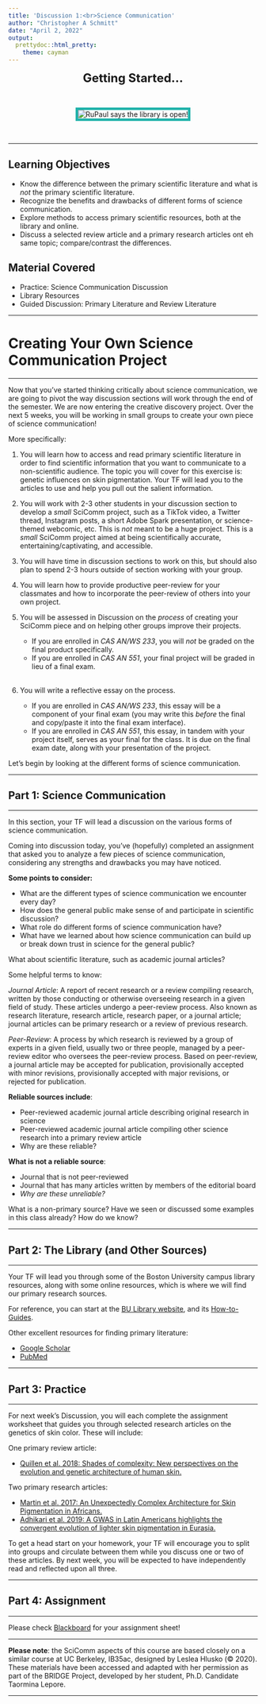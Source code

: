 ```yaml
---
title: 'Discussion 1:<br>Science Communication'
author: "Christopher A Schmitt"
date: "April 2, 2022"
output: 
  prettydoc::html_pretty:
    theme: cayman
---
```


<center>

<font size="+2"><b>Getting Started...</b></font></center><br>

<center><p><img src="https://static.wikia.nocookie.net/rupauls-parody-shows/images/6/6e/The_library_is_open.gif/revision/latest/scale-to-width-down/500?cb=20180318233402" style="border:5px solid lightseagreen" alt="RuPaul says the library is open!"></p></center><br>

***

## Learning Objectives

* Know the difference between the primary scientific literature and what is *not* the primary scientific literature.
* Recognize the benefits and drawbacks of different forms of science communication.
* Explore methods to access primary scientific resources, both at the library and online.
* Discuss a selected review article and a primary research articles ont eh same topic; compare/contrast the differences.

## Material Covered

* Practice: Science Communication Discussion
* Library Resources
* Guided Discussion: Primary Literature and Review Literature

***

# Creating Your Own Science Communication Project

***

Now that you've started thinking critically about science communication, we are going to pivot the way discussion sections will work through the end of the semester. We are now entering the creative discovery project. Over the next 5 weeks, you will be working in small groups to create your own piece of science communication!

More specifically:

1. You will learn how to access and read primary scientific literature in order to find scientific information that you want to communicate to a non-scientific audience. The topic you will cover for this exercise is: genetic influences on skin pigmentation. Your TF will lead you to the articles to use and help you pull out the salient information.

2. You will work with 2-3 other students in your discussion section to develop a *small* SciComm project, such as a TikTok video, a Twitter thread, Instagram posts, a short Adobe Spark presentation, or science-themed webcomic, etc. This is *not* meant to be a huge project. This is a *small* SciComm project aimed at being scientifically accurate, entertaining/captivating, and accessible.

3. You will have time in discussion sections to work on this, but should also plan to spend 2-3 hours outside of section working with your group.

4. You will learn how to provide productive peer-review for your classmates and how to incorporate the peer-review of others into your own project.

5. You will be assessed in Discussion on the *process* of creating your SciComm piece and on helping other groups improve their projects. 

   * If you are enrolled in *CAS AN/WS 233*, you will *not* be graded on the final product specifically. 
   * If you are enrolled in *CAS AN 551*, your final project will be graded in lieu of a final exam.
<br><br>
   
6. You will write a reflective essay on the process. 

   * If you are enrolled in *CAS AN/WS 233*, this essay will be a component of your final exam (you may write this *before* the final and copy/paste it into the final exam interface). 
   * If you are enrolled in *CAS AN 551*, this essay, in tandem with your project itself, serves as your final for the class. It is due on the final exam date, along with your presentation of the project.

Let's begin by looking at the different forms of science communication.

***

## Part 1: Science Communication

***

In this section, your TF will lead a discussion on the various forms of science communication.

Coming into discussion today, you've (hopefully) completed an assignment that asked you to analyze a few pieces of science communication, considering any strengths and drawbacks you may have noticed.

**Some points to consider:**

* What are the different types of science communication we encounter every day?
* How does the general public make sense of and participate in scientific discussion?
* What role do different forms of science communication have?
* What have we learned about how science communication can build up or break down trust in science for the general public?

What about scientific literature, such as academic journal articles?

Some helpful terms to know:

*Journal Article*: A report of recent research or a review compiling research, written by those conducting or otherwise overseeing research in a given field of study. These articles undergo a peer-review process. Also known as research literature, research article, research paper, or a journal article; journal articles can be primary research or a review of previous research.

*Peer-Review*: A process by which research is reviewed by a group of experts in a given field, usually two or three people, managed by a peer-review editor who oversees the peer-review process. Based on peer-review, a journal article may be accepted for publication, provisionally accepted with minor revisions, provisionally accepted with major revisions, or rejected for publication.

**Reliable sources include**:

* Peer-reviewed academic journal article describing original research in science
* Peer-reviewed academic journal article compiling other science research into a primary review article
* Why are these reliable?

**What is not a reliable source**:
 
* Journal that is not peer-reviewed 
* Journal that has many articles written by members of the editorial board
* *Why are these unreliable?*

What is a non-primary source? Have we seen or discussed some examples in this class already? How do we know?

***

## Part 2: The Library (and Other Sources)

***

Your TF will lead you through some of the Boston University campus library resources, along with some online resources, which is where we will find our primary research sources.

For reference, you can start at the [BU Library website](https://www.bu.edu/library/), and its [How-to-Guides](https://www.bu.edu/library/help/how-to/).

Other excellent resources for finding primary literature:

* [Google Scholar](https://scholar.google.com)
* [PubMed](https://pubmed.ncbi.nlm.nih.gov/)

***

## Part 3: Practice

***

For next week's Discussion, you will each complete the assignment worksheet that guides you through selected research articles on the genetics of skin color. These will include:

One primary review article:

* [Quillen et al. 2018: Shades of complexity: New perspectives on the evolution and genetic architecture of human skin.](https://onlinelibrary.wiley.com/doi/epdf/10.1002/ajpa.23737)

Two primary research articles:

* [Martin et al. 2017: An Unexpectedly Complex Architecture for Skin Pigmentation in Africans.](https://www.ncbi.nlm.nih.gov/pmc/articles/PMC5884124/)
* [Adhikari et al. 2019: A GWAS in Latin Americans highlights the convergent evolution of lighter skin pigmentation in Eurasia.](https://www.nature.com/articles/s41467-018-08147-0.pdf)

To get a head start on your homework, your TF will encourage you to split into groups and circulate between them while you discuss one or two of these articles. By next week, you will be expected to have independently read and reflected upon all three.

***

## Part 4: Assignment

***

Please check [Blackboard](https://learn.bu.edu) for your assignment sheet!


***

**Please note**: the SciComm aspects of this course are based closely on a similar course at UC Berkeley, IB35ac, designed by Leslea Hlusko (&copy; 2020). These materials have been accessed and adapted with her permission as part of the BRIDGE Project, developed by her student, Ph.D. Candidate Taormina Lepore.

***
